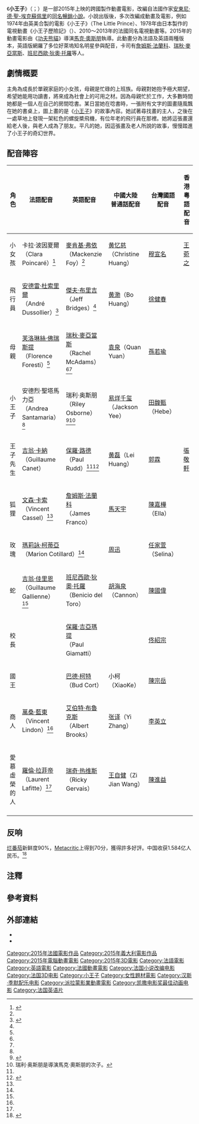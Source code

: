{{noteTA
|G1=Show
|G2=Movie
}}
{{Infobox film
| name           = 小王子
| original_name  = ''{{lang|fr|Le Petit Prince}}''<br />''{{lang|en|The Little Prince}}''
| image          = The Little Prince Poster.jpg
| caption        = 電影海報
| director       = [[馬克·奧斯朋|馬克·奧斯朋]]（Mark Osborne）
| producer       = 狄米崔·拉薩恩（Dimitri Rassam）<br />亞頓·蘇馬克（Aton Soumache）<br />艾歷西斯·弗納博（Alexis Vonarb）
| based on       = [[The_Little_Prince|The Little Prince]]
| writer         = 艾蓮娜·布瑞努爾（Irena Brignull）<br />鮑伯·培斯奇提（Bob Persichetti）
| starring       = [[格林美·卡納|格林美·卡納]]（Guillaume Canet）<br />[[文森·卡索|文森·卡索]]（Vincent Cassel）<br />[[吉翁·佳里恩|吉翁·佳里恩]]（Guillaume Gallienne）<br />[[萬桑·藍東|萬桑·藍東]]（Vincent Lindon） 等（法語配音）<br /> [[傑夫·布里吉|傑夫·布里吉]]（Jeff Bridges）<br />[[瑞秋·麥亞當斯|瑞秋·麥亞當斯]]（Rachel McAdams）<br />[[詹姆斯·法蘭科|詹姆斯·法蘭科]]（James Franco）<br />[[班尼西歐·狄奧·托羅|班尼西歐·狄奧·托羅]]（Benicio del Toro） 等（英語配音）<br />[[瑪莉詠·柯蒂亞|瑪莉詠·柯蒂亞]]（Marion Cotillard）（法、英語配音）
| music          = [[李察·哈維|李察·哈維]]（Richard Harvey）<br />[[漢斯·季默|漢斯·季默]]（Hans Zimmer）
| cinematography = 
| editing        = 卡洛琳·卡拉維茲·阿卡尼安（Carole Kravetz Aykanian）<br />馬特·蘭登（Matt Landon）
| studio         = 縞瑪瑙影業（Onyx Films）<br />橘色工作室（Orange Studio）<br />即時娛樂（On Entertainment）
| distributor    = [[派拉蒙|派拉蒙]]（法國、美國）<br />即時娛樂（On Entertainment）（加拿大）<br />[[華納兄弟|華納兄弟]]（德國、日本）<br /> ifilm 傳影互動（台灣）
| released       = {{Film date|df=y|2015|5|29|[[第68屆坎城影展|第68屆坎城影展]]|2015|7|29|法國、加拿大|2015|10|16|中国大陆|2015|10|23|臺灣|2015|11|21|日本|2015|12|24|香港}}2016年3月16日（美國）
| runtime        = 110分鐘
| country        = {{FRA}}
| language       = [[法語|法語]]、[[英語|英語]]<ref>{{cite news|last1=Chang|first1=Justin|title=Cannes Unveils 2015 Official Selection Lineup|url=http://variety.com/2015/film/festivals/cannes-film-festival-lineup-2-1201473674/|accessdate=August 18, 2015|work=Variety|date=April 16, 2015|quote=...Mark Osborne’s French-produced, English-language adaptation of “The Little Prince,”...|archive-date=2015-10-18|archive-url=https://web.archive.org/web/20151018121612/http://variety.com/2015/film/festivals/cannes-film-festival-lineup-2-1201473674/|dead-url=no}}</ref><ref>{{cite news|last1=Zeitchik|first1=Steven|title=Cannes 2015: Woody Allen and Todd Haynes to join Pixar and Portman|url=http://www.latimes.com/entertainment/movies/moviesnow/la-et-mn-cannes-film-festival-lineup-haynes-allen-pixar-20150416-story.html|accessdate=August 18, 2015|work=Los Angeles Times|date=April 16, 2015|quote=...while a second English-language animated movie,...|archive-date=2015-10-20|archive-url=https://web.archive.org/web/20151020085332/http://www.latimes.com/entertainment/movies/moviesnow/la-et-mn-cannes-film-festival-lineup-haynes-allen-pixar-20150416-story.html|dead-url=no}}</ref>
| budget         = $7750萬美元
| gross          = $9760萬美元
| imdb_id        = 1754656
| cn_name        = 小王子
| tw_name        = 小王子
| hk_name        = 小王子
}}
《'''小王子'''》（{{lang-fr|'''''Le Petit Prince'''''}}；{{lang-en|'''''The Little Prince'''''}}）是一部2015年上映的跨國製作動畫電影，改編自法國作家[[安東尼·德·聖-埃克蘇佩里|安東尼·德·聖-埃克蘇佩里]]的[[小王子|同名暢銷小說]]。小說出版後，多次改編成動畫及電影，例如1974年由英美合製的電影《小王子》（The Little Prince）、1978年由日本製作的電視動畫《小王子歷險記》（{{lang|ja|星の王子さま プチ☆プランス}}）、2010～2013年的法國同名電視動畫等。2015年的動畫電影由《[[功夫熊貓|功夫熊貓]]》導演[[馬克·奧斯朋|馬克·奧斯朋]]執導。此動畫分為法語及英語兩種版本，英語版網羅了多位好萊塢知名明星參與配音，卡司有[[詹姆斯·法蘭科|詹姆斯·法蘭科]]、[[瑞秋·麥亞當斯|瑞秋·麥亞當斯]]、[[班尼西歐·狄奧·托羅|班尼西歐·狄奧·托羅]]等人。

== 劇情概要 ==
主角為成長於單親家庭的小女孩，母親是忙碌的上班族。母親對她抱予極大期望，希望她能用功讀書，將來成為社會上的可用之材。因為母親忙於工作，大多數時間她都是一個人在自己的房間唸書。某日當她在唸書時，一張附有文字的圖畫隨風飄在她的書桌上，圖上畫的是《[[小王子|小王子]]》的故事內容。她試著尋找畫的主人，之後在一處草地上發現一架紅色的螺旋槳飛機，有位年老的飛行員在那裡。她將這張畫還給老人後，與老人成為了朋友。平凡的她，因這張畫及老人所說的故事，慢慢踏進了小王子的奇幻世界。

== 配音陣容 ==
<!-- PER Starring role. Billing on main part of poster. DO NOT CHANGE. -->
{| class="wikitable" style="text-align:center;"
|-
! 角色
! 法語配音
! 英語配音
! 中國大陸<br>普通話配音
! 台灣國語配音
! 香港粵語配音
|-
| 小女孩 || 卡拉·波因夏爾<br />（Clara Poincaré）<ref name=FCPressKitFR>{{cite web|title=Le Petit Prince - Press Kit|url=http://www.festival-cannes.com/assets/Image/Direct/d60ea084396cc3bedaaf216acc92f398.pdf|publisher=Festival Cannes|accessdate=17 May 2015|archive-date=2016-03-04|archive-url=https://web.archive.org/web/20160304061601/http://www.festival-cannes.com/assets/Image/Direct/d60ea084396cc3bedaaf216acc92f398.pdf|dead-url=no}}</ref> || [[麥肯基·弗依|麥肯基·弗依]]<br />（Mackenzie Foy）<ref name=NewsweekTrailer/>||[[黄忆慈|黄忆慈]]（Christine Huang）||[[穆宣名|穆宣名]]||[[王菀之|王菀之]]
|-
| 飛行員 || [[安德雷·杜索里爾|安德雷·杜索里爾]]<br />（André Dussollier）<ref name=TF1Trailer>{{cite web|last1=Corriez|first1=Olivier|title=Le Petit Prince : une bande-annonce avant la présentation à Cannes|url=http://lci.tf1.fr/cinema/news/le-petit-prince-une-bande-annonce-avant-la-presentation-a-cannes-8596944.html|publisher=TF1|accessdate=8 May 2015|date=21 April 2015|deadurl=yes|archiveurl=https://web.archive.org/web/20150505025222/http://lci.tf1.fr/cinema/news/le-petit-prince-une-bande-annonce-avant-la-presentation-a-cannes-8596944.html|archivedate=2015年5月5日}}</ref> || [[傑夫·布里吉|傑夫·布里吉]]<br />（Jeff Bridges）<ref name=NewsweekTrailer/>||[[黄渤|黄渤]]（Bo Huang）||[[徐健春|徐健春]]||
|-
| 母親 || [[芙洛琳絲·佛瑞斯提|芙洛琳絲·佛瑞斯提]]<br />（Florence Foresti）<ref name=TF1Trailer/> || [[瑞秋·麥亞當斯|瑞秋·麥亞當斯]]<br />（Rachel McAdams）<ref name=FCPressKitFR/><ref name=NewsweekTrailer/>||[[袁泉|袁泉]]（Quan Yuan）||[[孫若瑜|孫若瑜]]||
|-
| 小王子 || 安德烈·聖塔馬力亞<br />（Andrea Santamaria）<ref name=FCPressKitFR/> || 瑞利·奥斯朋<br />（Riley Osborne）<ref name=NewsweekTrailer>{{cite news|last1=Mejia|first1=Paula|title=Big-Budget ‘The Little Prince’ Film Unveils Official Trailer|url=http://www.newsweek.com/big-budget-little-prince-film-unveils-official-trailer-323895|accessdate=8 May 2015|work=Newsweek|date=21 April 2015|archive-date=2018-06-25|archive-url=https://web.archive.org/web/20180625050125/http://www.newsweek.com/big-budget-little-prince-film-unveils-official-trailer-323895|dead-url=no}}</ref><ref group="注">瑞利·奥斯朋是導演馬克·奧斯朋的次子。</ref>||[[易烊千玺|易烊千玺]]（Jackson Yee）||[[田馥甄|田馥甄]]（Hebe）||

|-
| 王子先生 || [[吉翁·卡納|吉翁·卡納]]<br />（Guillaume Canet） || [[保羅·路德|保羅·路德]]<br />（Paul Rudd）<ref name=NewsweekTrailer/><ref>{{cite news|last1=Foundas|first1=Scott|title=Cannes Film Review: ‘The Little Prince’|url=http://variety.com/2015/film/festivals/the-little-prince-cannes-review-1201503230/|accessdate=June 21, 2015|work=Variety|date=May 22, 2015|quote=...and the now-adolescent Prince (Paul Rudd)...|archive-date=2015-08-31|archive-url=https://web.archive.org/web/20150831050741/http://variety.com/2015/film/festivals/the-little-prince-cannes-review-1201503230/|dead-url=no}}</ref>||[[黄磊|黄磊]]（Lei Huang）||[[郭霖|郭霖]]||[[張敬軒|張敬軒]]
|-
| 狐狸 || [[文森·卡索|文森·卡索]]<br />（Vincent Cassel）<ref name=TF1Trailer/> || [[詹姆斯·法蘭科|詹姆斯·法蘭科]]<br />（James Franco）||[[馬天宇|馬天宇]]||[[陳嘉樺|陳嘉樺]]（Ella）||
|-
| 玫瑰 || colspan=2 | [[瑪莉詠·柯蒂亞|瑪莉詠·柯蒂亞]]<br />（Marion Cotillard）<ref name=TF1Trailer/>||[[周迅|周迅]]||[[任家萱|任家萱]]（Selina）||
|-
| 蛇 || [[吉翁·佳里恩|吉翁·佳里恩]]<br />（Guillaume Gallienne）<ref name=TF1Trailer/> || [[班尼西歐·狄奧·托羅|班尼西歐·狄奧·托羅]]<br />（Benicio del Toro）||[[胡海泉|胡海泉]]（Cannon）||[[陳國偉_(配音員)|陳國偉]]||
|-
| 校長 || || [[保羅·吉亞瑪提|保羅·吉亞瑪提]]<br />（Paul Giamatti）||||[[佟紹宗|佟紹宗]]||
|-
| 國王 || || [[巴德·柯特|巴德·柯特]]<br />（Bud Cort）||小柯（XiaoKe）||[[陳宗岳|陳宗岳]]||
|-
| 商人 || [[萬桑·藍東|萬桑·藍東]]<br />（Vincent Lindon）<ref name=TF1Trailer/> || [[艾伯特·布魯克斯|艾伯特·布魯克斯]]<br />（Albert Brooks）||[[张译|张译]]（Yi Zhang）||[[李英立|李英立]]||
|-
| 愛慕虛榮的人 || [[羅倫·拉菲帝|羅倫·拉菲帝]]<br />（Laurent Lafitte）<ref name=TF1Trailer/> || [[瑞奇·热维斯|瑞奇·热维斯]]<br />（Ricky Gervais）||[[王自健|王自健]]（Zi Jian Wang）||[[陳進益|陳進益]]||
|-
|}

== 反响 ==
[[烂番茄|烂番茄]]新鲜度90%，[[Metacritic|Metacritic]]上得到70分，獲得許多好評。中国收获1.584亿人民币。<ref>{{cite web|title=小王子_电影详情_中国票房|url=http://www.cbooo.cn/m/625045|website=www.cbooo.cn|accessdate=2018-03-27|language=zh-cn|archive-date=2017-10-14|archive-url=https://web.archive.org/web/20171014234046/http://www.cbooo.cn/m/625045|dead-url=no}}</ref>

== 注釋 ==
{{Reflist|group="注"}}

== 參考資料 ==
{{Reflist|30em}}

== 外部連結 ==
* {{Official website|http://www.lepetitprince-lefilm.com/}}
* {{IMDb title|1754656|The Little Prince}}

{{小王子}}
{{DEFAULTSORT:Little Prince (2015 film), The}}
[[Category:2015年法國電影作品|Category:2015年法國電影作品]]
[[Category:2015年義大利電影作品|Category:2015年義大利電影作品]]
[[Category:2015年電腦動畫電影|Category:2015年電腦動畫電影]]
[[Category:2015年3D電影|Category:2015年3D電影]]
[[Category:法語電影|Category:法語電影]]
[[Category:英語電影|Category:英語電影]]
[[Category:法國動畫電影|Category:法國動畫電影]]
[[Category:法国小说改编电影|Category:法国小说改编电影]]
[[Category:法国3D电影|Category:法国3D电影]]
[[Category:小王子|Category:小王子]]
[[Category:女性題材電影|Category:女性題材電影]]
[[Category:汉斯·季默配乐电影|Category:汉斯·季默配乐电影]]
[[Category:派拉蒙影業動畫電影|Category:派拉蒙影業動畫電影]]
[[Category:凯撒电影奖最佳动画电影|Category:凯撒电影奖最佳动画电影]]
[[Category:法国英语片|Category:法国英语片]]